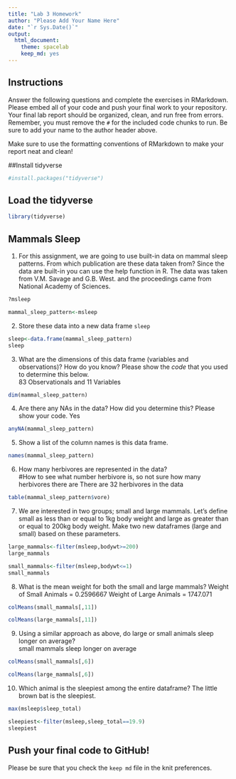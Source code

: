 ```yaml
---
title: "Lab 3 Homework"
author: "Please Add Your Name Here"
date: "`r Sys.Date()`"
output:
  html_document: 
    theme: spacelab
    keep_md: yes
---
```


## Instructions
Answer the following questions and complete the exercises in RMarkdown. Please embed all of your code and push your final work to your repository. Your final lab report should be organized, clean, and run free from errors. Remember, you must remove the `#` for the included code chunks to run. Be sure to add your name to the author header above.  

Make sure to use the formatting conventions of RMarkdown to make your report neat and clean!  

##Install tidyverse
```r
#install.packages("tidyverse")
```

## Load the tidyverse
```r
library(tidyverse)
```

## Mammals Sleep
1. For this assignment, we are going to use built-in data on mammal sleep patterns. From which publication are these data taken from? Since the data are built-in you can use the help function in R.
The data was taken from V.M. Savage and G.B. West. and the proceedings came from National Academy of Sciences. 
```r
?msleep
```

```r
mammal_sleep_pattern<-msleep
```

2. Store these data into a new data frame `sleep`
```r
sleep<-data.frame(mammal_sleep_pattern)
sleep
```

3. What are the dimensions of this data frame (variables and observations)? How do you know? Please show the *code* that you used to determine this below.  
83 Observationals and 11 Variables
```r
dim(mammal_sleep_pattern)
```

4. Are there any NAs in the data? How did you determine this? Please show your code.
Yes
```r
anyNA(mammal_sleep_pattern)
```

5. Show a list of the column names is this data frame.
```r
names(mammal_sleep_pattern)
```

6. How many herbivores are represented in the data?  
#How to see what number herbivore is, so not sure how many herbivores there are
There are 32 herbivores in the data
```r
table(mammal_sleep_pattern$vore)
```


7. We are interested in two groups; small and large mammals. Let's define small as less than or equal to 1kg body weight and large as greater than or equal to 200kg body weight. Make two new dataframes (large and small) based on these parameters.
```r
large_mammals<-filter(msleep,bodywt>=200)
large_mammals
```

```r
small_mammals<-filter(msleep,bodywt<=1)
small_mammals
```

8. What is the mean weight for both the small and large mammals?
Weight of Small Animals = 0.2596667
Weight of Large Animals = 1747.071
```r
colMeans(small_mammals[,11])
```

```r
colMeans(large_mammals[,11])
```

9. Using a similar approach as above, do large or small animals sleep longer on average?  
small mammals sleep longer on average
```r
colMeans(small_mammals[,6])
```

```r
colMeans(large_mammals[,6])
```

10. Which animal is the sleepiest among the entire dataframe?
The little brown bat is the sleepiest.
```r
max(msleep$sleep_total)
```

```r
sleepiest<-filter(msleep,sleep_total==19.9)
sleepiest
```

## Push your final code to GitHub!
Please be sure that you check the `keep md` file in the knit preferences.   